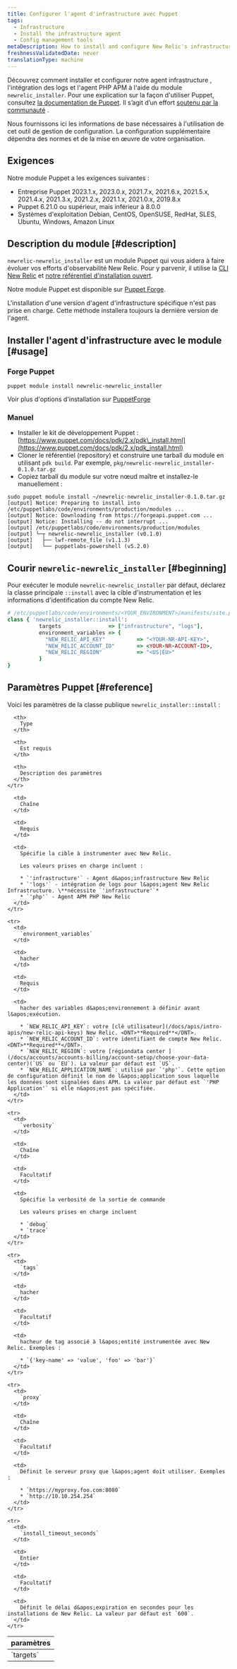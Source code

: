 ```yaml
---
title: Configurer l'agent d'infrastructure avec Puppet
tags:
  - Infrastructure
  - Install the infrastructure agent
  - Config management tools
metaDescription: How to install and configure New Relic's infrastructure agent using Puppet config management.
freshnessValidatedDate: never
translationType: machine
---
```


Découvrez comment installer et configurer notre agent infrastructure , l&apos;intégration des logs et l&apos;agent PHP APM à l&apos;aide du module `newrelic_installer`. Pour une explication sur la façon d&apos;utiliser Puppet, consultez [la documentation de Puppet](https://docs.puppet.com). Il s’agit d’un effort [soutenu par la communauté](https://github.com/newrelic/puppet-install) .

Nous fournissons ici les informations de base nécessaires à l&apos;utilisation de cet outil de gestion de configuration. La configuration supplémentaire dépendra des normes et de la mise en œuvre de votre organisation.

## Exigences

Notre module Puppet a les exigences suivantes :

* Entreprise Puppet 2023.1.x, 2023.0.x, 2021.7.x, 2021.6.x, 2021.5.x, 2021.4.x, 2021.3.x, 2021.2.x, 2021.1.x, 2021.0.x, 2019.8.x
* Puppet 6.21.0 ou supérieur, mais inférieur à 8.0.0
* Systèmes d&apos;exploitation Debian, CentOS, OpenSUSE, RedHat, SLES, Ubuntu, Windows, Amazon Linux

## Description du module [#description]

`newrelic-newrelic_installer` est un module Puppet qui vous aidera à faire évoluer vos efforts d&apos;observabilité New Relic. Pour y parvenir, il utilise la [CLI New Relic](https://github.com/newrelic/newrelic-cli) et [notre référentiel d&apos;installation ouvert](https://github.com/newrelic/open-install-library).

Notre module Puppet est disponible sur [Puppet Forge](https://forge.puppet.com/modules/newrelic/newrelic_installer/readme).

<Callout variant="important">
  L&apos;installation d&apos;une version d&apos;agent d&apos;infrastructure spécifique n&apos;est pas prise en charge. Cette méthode installera toujours la dernière version de l&apos;agent.
</Callout>

## Installer l&apos;agent d&apos;infrastructure avec le module [#usage]

### Forge Puppet

```shell
puppet module install newrelic-newrelic_installer
```

Voir plus d&apos;options d&apos;installation sur [PuppetForge](https://forge.puppet.com/modules/newrelic/newrelic_installer/readme)

### Manuel

* Installer le kit de développement Puppet : [https://www.puppet.com/docs/pdk/2.x/pdk\_install.html](https://www.puppet.com/docs/pdk/2.x/pdk_install.html)
* Cloner le référentiel (repository) et construire une tarball du module en utilisant `pdk build`. Par exemple, `pkg/newrelic-newrelic_installer-0.1.0.tar.gz`
* Copiez tarball du module sur votre nœud maître et installez-le manuellement :

```shell
sudo puppet module install ~/newrelic-newrelic_installer-0.1.0.tar.gz
[output] Notice: Preparing to install into /etc/puppetlabs/code/environments/production/modules ...
[output] Notice: Downloading from https://forgeapi.puppet.com ...
[output] Notice: Installing -- do not interrupt ...
[output] /etc/puppetlabs/code/environments/production/modules
[output] └─┬ newrelic-newrelic_installer (v0.1.0)
[output]   ├── lwf-remote_file (v1.1.3)
[output]   └── puppetlabs-powershell (v5.2.0)
```

## Courir `newrelic-newrelic_installer` [#beginning]

Pour exécuter le module `newrelic-newrelic_installer` par défaut, déclarez la classe principale `::install` avec la cible d&apos;instrumentation et les informations d&apos;identification du compte New Relic.

```ruby
# /etc/puppetlabs/code/environments/<YOUR_ENVIRONMENT>/manifests/site.pp
class { 'newrelic_installer::install':
          targets               => ["infrastructure", "logs"],
          environment_variables => {
            "NEW_RELIC_API_KEY"          => "<YOUR-NR-API-KEY>",
            "NEW_RELIC_ACCOUNT_ID"       => <YOUR-NR-ACCOUNT-ID>,
            "NEW_RELIC_REGION"           => "<US|EU>"
          }
}
```

## Paramètres Puppet [#reference]

Voici les paramètres de la classe publique `newrelic_installer::install` :

<table>
  <thead>
    <tr>
      <th style={{ width: "200px" }}>
        paramètres
      </th>

      <th>
        Type
      </th>

      <th>
        Est requis
      </th>

      <th>
        Description des paramètres
      </th>
    </tr>
  </thead>

  <tbody>
    <tr>
      <td>
        `targets`
      </td>

      <td>
        Chaîne
      </td>

      <td>
        Requis
      </td>

      <td>
        Spécifie la cible à instrumenter avec New Relic.

        Les valeurs prises en charge incluent :

        * `'infrastructure'` - Agent d&apos;infrastructure New Relic
        * `'logs'` - intégration de logs pour l&apos;agent New Relic Infrastructure. \**nécessite `'infrastructure'`*
        * `'php'` - Agent APM PHP New Relic
      </td>
    </tr>

    <tr>
      <td>
        `environment_variables`
      </td>

      <td>
        hacher
      </td>

      <td>
        Requis
      </td>

      <td>
        hacher des variables d&apos;environnement à définir avant l&apos;exécution.

        * `NEW_RELIC_API_KEY`: votre [clé utilisateur](/docs/apis/intro-apis/new-relic-api-keys) New Relic. <DNT>**Required**</DNT>.
        * `NEW_RELIC_ACCOUNT_ID`: votre identifiant de compte New Relic. <DNT>**Required**</DNT>.
        * `NEW_RELIC_REGION`: votre [régiondata center ](/docs/accounts/accounts-billing/account-setup/choose-your-data-center)(`US` ou `EU`). La valeur par défaut est `US`.
        * `NEW_RELIC_APPLICATION_NAME`: utilisé par `'php'`. Cette option de configuration définit le nom de l&apos;application sous laquelle les données sont signalées dans APM. La valeur par défaut est `'PHP Application'` si elle n&apos;est pas spécifiée.
      </td>
    </tr>

    <tr>
      <td>
        `verbosity`
      </td>

      <td>
        Chaîne
      </td>

      <td>
        Facultatif
      </td>

      <td>
        Spécifie la verbosité de la sortie de commande

        Les valeurs prises en charge incluent

        * `debug`
        * `trace`
      </td>
    </tr>

    <tr>
      <td>
        `tags`
      </td>

      <td>
        hacher
      </td>

      <td>
        Facultatif
      </td>

      <td>
        hacheur de tag associé à l&apos;entité instrumentée avec New Relic. Exemples :

        * `{'key-name' => 'value', 'foo' => 'bar'}`
      </td>
    </tr>

    <tr>
      <td>
        `proxy`
      </td>

      <td>
        Chaîne
      </td>

      <td>
        Facultatif
      </td>

      <td>
        Définit le serveur proxy que l&apos;agent doit utiliser. Exemples :

        * `https://myproxy.foo.com:8080`
        * `http://10.10.254.254`
      </td>
    </tr>

    <tr>
      <td>
        `install_timeout_seconds`
      </td>

      <td>
        Entier
      </td>

      <td>
        Facultatif
      </td>

      <td>
        Définit le délai d&apos;expiration en secondes pour les installations de New Relic. La valeur par défaut est `600`.
      </td>
    </tr>
  </tbody>
</table>